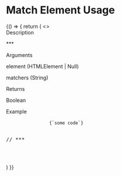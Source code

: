 

<Meta title="MDX/Helpers/Match Element" />

# Match Element Usage

<!-- add a plugin description -->

<Canvas>
  <Story name="Match Element Usage">
    {() => {
      return (
        <>
          <div>
            <span className="font-bold">Description</span>
            <div className="p-2 pb-4">
              <p>***</p>
            </div>
          </div>
          <div>
            <span className="font-bold">Arguments</span>
            <div className="p-2 pb-4">
              <p className="ui-text-ink-secondary">
                element (HTMLElement | Null)
              </p>
              <p className="ui-text-ink-secondary">matchers (String)</p>
            </div>
          </div>
          <div>
            <span className="font-bold">Returns</span>
            <p className="p-2 pb-4">
              <span className="ui-text-ink-secondary">Boolean</span>
            </p>
          </div>
          <span className="font-bold">Example</span>
          <div className="yobta-bg-paper-2 w-max p-4">
            <pre>
              <code>{`some code`}</code>
              <p className="ui-text-color-14 p-4">// ***</p>
            </pre>
          </div>
        </>
      )
    }}
  </Story>
</Canvas>
